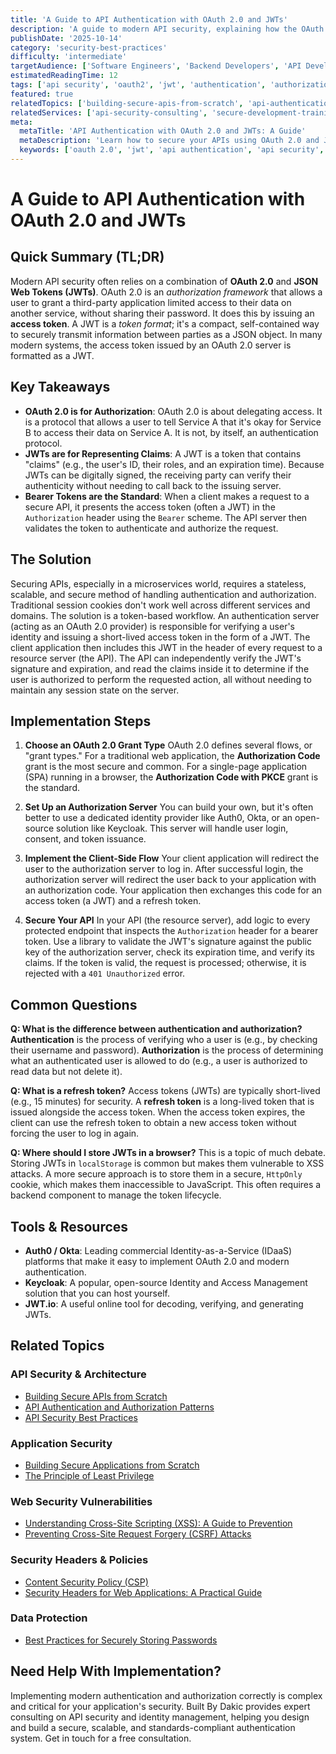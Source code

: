 ```yaml
---
title: 'A Guide to API Authentication with OAuth 2.0 and JWTs'
description: 'A guide to modern API security, explaining how the OAuth 2.0 framework and JSON Web Tokens (JWTs) are used for secure authentication and authorization.'
publishDate: '2025-10-14'
category: 'security-best-practices'
difficulty: 'intermediate'
targetAudience: ['Software Engineers', 'Backend Developers', 'API Developers']
estimatedReadingTime: 12
tags: ['api security', 'oauth2', 'jwt', 'authentication', 'authorization']
featured: true
relatedTopics: ['building-secure-apis-from-scratch', 'api-authentication-authorization-patterns', 'api-security-best-practices', 'best-practices-for-securely-storing-passwords', 'preventing-cross-site-request-forgery-csrf-attacks', 'understanding-cross-site-scripting-xss-a-guide-to-prevention', 'content-security-policy-csp', 'security-headers-for-web-applications-a-practical-guide', 'building-secure-applications-from-scratch', 'the-principle-of-least-privilege']
relatedServices: ['api-security-consulting', 'secure-development-training']
meta:
  metaTitle: 'API Authentication with OAuth 2.0 and JWTs: A Guide'
  metaDescription: 'Learn how to secure your APIs using OAuth 2.0 and JWTs. This guide explains the roles of each and how they work together for modern authentication and authorization.'
  keywords: ['oauth 2.0', 'jwt', 'api authentication', 'api security', 'bearer token']
---
```


# A Guide to API Authentication with OAuth 2.0 and JWTs

## Quick Summary (TL;DR)

Modern API security often relies on a combination of **OAuth 2.0** and **JSON Web Tokens (JWTs)**. OAuth 2.0 is an _authorization framework_ that allows a user to grant a third-party application limited access to their data on another service, without sharing their password. It does this by issuing an **access token**. A JWT is a _token format_; it's a compact, self-contained way to securely transmit information between parties as a JSON object. In many modern systems, the access token issued by an OAuth 2.0 server is formatted as a JWT.

## Key Takeaways

- **OAuth 2.0 is for Authorization**: OAuth 2.0 is about delegating access. It is a protocol that allows a user to tell Service A that it's okay for Service B to access their data on Service A. It is not, by itself, an authentication protocol.
- **JWTs are for Representing Claims**: A JWT is a token that contains "claims" (e.g., the user's ID, their roles, and an expiration time). Because JWTs can be digitally signed, the receiving party can verify their authenticity without needing to call back to the issuing server.
- **Bearer Tokens are the Standard**: When a client makes a request to a secure API, it presents the access token (often a JWT) in the `Authorization` header using the `Bearer` scheme. The API server then validates the token to authenticate and authorize the request.

## The Solution

Securing APIs, especially in a microservices world, requires a stateless, scalable, and secure method of handling authentication and authorization. Traditional session cookies don't work well across different services and domains. The solution is a token-based workflow. An authentication server (acting as an OAuth 2.0 provider) is responsible for verifying a user's identity and issuing a short-lived access token in the form of a JWT. The client application then includes this JWT in the header of every request to a resource server (the API). The API can independently verify the JWT's signature and expiration, and read the claims inside it to determine if the user is authorized to perform the requested action, all without needing to maintain any session state on the server.

## Implementation Steps

1.  **Choose an OAuth 2.0 Grant Type**
    OAuth 2.0 defines several flows, or "grant types." For a traditional web application, the **Authorization Code** grant is the most secure and common. For a single-page application (SPA) running in a browser, the **Authorization Code with PKCE** grant is the standard.

2.  **Set Up an Authorization Server**
    You can build your own, but it's often better to use a dedicated identity provider like Auth0, Okta, or an open-source solution like Keycloak. This server will handle user login, consent, and token issuance.

3.  **Implement the Client-Side Flow**
    Your client application will redirect the user to the authorization server to log in. After successful login, the authorization server will redirect the user back to your application with an authorization code. Your application then exchanges this code for an access token (a JWT) and a refresh token.

4.  **Secure Your API**
    In your API (the resource server), add logic to every protected endpoint that inspects the `Authorization` header for a bearer token. Use a library to validate the JWT's signature against the public key of the authorization server, check its expiration time, and verify its claims. If the token is valid, the request is processed; otherwise, it is rejected with a `401 Unauthorized` error.

## Common Questions

**Q: What is the difference between authentication and authorization?**
**Authentication** is the process of verifying who a user is (e.g., by checking their username and password). **Authorization** is the process of determining what an authenticated user is allowed to do (e.g., a user is authorized to read data but not delete it).

**Q: What is a refresh token?**
Access tokens (JWTs) are typically short-lived (e.g., 15 minutes) for security. A **refresh token** is a long-lived token that is issued alongside the access token. When the access token expires, the client can use the refresh token to obtain a new access token without forcing the user to log in again.

**Q: Where should I store JWTs in a browser?**
This is a topic of much debate. Storing JWTs in `localStorage` is common but makes them vulnerable to XSS attacks. A more secure approach is to store them in a secure, `HttpOnly` cookie, which makes them inaccessible to JavaScript. This often requires a backend component to manage the token lifecycle.

## Tools & Resources

- **Auth0 / Okta**: Leading commercial Identity-as-a-Service (IDaaS) platforms that make it easy to implement OAuth 2.0 and modern authentication.
- **Keycloak**: A popular, open-source Identity and Access Management solution that you can host yourself.
- **JWT.io**: A useful online tool for decoding, verifying, and generating JWTs.

## Related Topics

### API Security & Architecture
- [Building Secure APIs from Scratch](/topics/building-secure-apis-from-scratch)
- [API Authentication and Authorization Patterns](/topics/api-authentication-authorization-patterns)
- [API Security Best Practices](/topics/api-security-best-practices)

### Application Security
- [Building Secure Applications from Scratch](/topics/building-secure-applications-from-scratch)
- [The Principle of Least Privilege](/topics/the-principle-of-least-privilege)

### Web Security Vulnerabilities
- [Understanding Cross-Site Scripting (XSS): A Guide to Prevention](/topics/understanding-cross-site-scripting-xss-a-guide-to-prevention)
- [Preventing Cross-Site Request Forgery (CSRF) Attacks](/topics/preventing-cross-site-request-forgery-csrf-attacks)

### Security Headers & Policies
- [Content Security Policy (CSP)](/topics/content-security-policy-csp)
- [Security Headers for Web Applications: A Practical Guide](/topics/security-headers-for-web-applications-a-practical-guide)

### Data Protection
- [Best Practices for Securely Storing Passwords](/topics/best-practices-for-securely-storing-passwords)

## Need Help With Implementation?

Implementing modern authentication and authorization correctly is complex and critical for your application's security. Built By Dakic provides expert consulting on API security and identity management, helping you design and build a secure, scalable, and standards-compliant authentication system. Get in touch for a free consultation.
